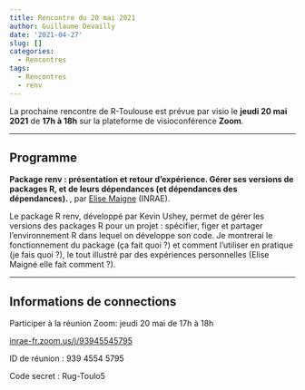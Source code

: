 ```yaml
---
title: Rencontre du 20 mai 2021
author: Guillaume Devailly
date: '2021-04-27'
slug: []
categories:
  - Rencontres
tags:
  - Rencontres
  - renv
---
```



La prochaine rencontre de R-Toulouse est prévue par visio le **jeudi 20 mai 2021** de **17h à 18h** sur la plateforme de visioconférence **Zoom**.

---

## Programme

**Package renv : présentation et retour d'expérience. Gérer ses versions de packages R, et de leurs dépendances (et dépendances des dépendances). **, par [Elise Maigne](https://miat.inrae.fr/site/Elise_Maign%C3%A9) (INRAE).

Le package R renv, développé par Kevin Ushey, permet de gérer les versions des packages R pour un projet : spécifier, figer et partager l'environnement R dans lequel on développe son code. Je montrerai le fonctionnement du package (ça fait quoi ?) et comment l'utiliser en pratique (je fais quoi ?), le tout illustré par des expériences personnelles (Elise Maigné elle fait comment ?). 

---

## Informations de connections

Participer à la réunion Zoom: jeudi 20 mai de 17h à 18h

[inrae-fr.zoom.us/j/93945545795](https://inrae-fr.zoom.us/j/93945545795?pwd=OHhBbHVCL2VtVmJQeHlYVm4xa2hSUT09)

ID de réunion : 939 4554 5795

Code secret : Rug-Toulo5

